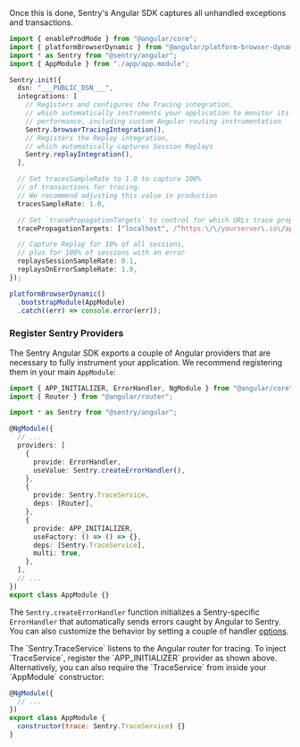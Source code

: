 Once this is done, Sentry's Angular SDK captures all unhandled exceptions and transactions.


```typescript {filename: main.ts} {3, 6-30} {"onboardingOptions": {"performance": "9-12, 17-24", "session-replay": "13-15, 25-29"}}
import { enableProdMode } from "@angular/core";
import { platformBrowserDynamic } from "@angular/platform-browser-dynamic";
import * as Sentry from "@sentry/angular";
import { AppModule } from "./app/app.module";

Sentry.init({
  dsn: "___PUBLIC_DSN___",
  integrations: [
    // Registers and configures the Tracing integration,
    // which automatically instruments your application to monitor its
    // performance, including custom Angular routing instrumentation
    Sentry.browserTracingIntegration(),
    // Registers the Replay integration,
    // which automatically captures Session Replays
    Sentry.replayIntegration(),
  ],

  // Set tracesSampleRate to 1.0 to capture 100%
  // of transactions for tracing.
  // We recommend adjusting this value in production
  tracesSampleRate: 1.0,

  // Set `tracePropagationTargets` to control for which URLs trace propagation should be enabled
  tracePropagationTargets: ["localhost", /^https:\/\/yourserver\.io\/api/],

  // Capture Replay for 10% of all sessions,
  // plus for 100% of sessions with an error
  replaysSessionSampleRate: 0.1,
  replaysOnErrorSampleRate: 1.0,
});

platformBrowserDynamic()
  .bootstrapModule(AppModule)
  .catch((err) => console.error(err));
```

### Register Sentry Providers

The Sentry Angular SDK exports a couple of Angular providers that are necessary to fully instrument your application. We recommend registering them in your main `AppModule`:

```typescript {filename: app.module.ts} {4, 9-22} {"onboardingOptions": {"performance": "13-22"}}
import { APP_INITIALIZER, ErrorHandler, NgModule } from "@angular/core";
import { Router } from "@angular/router";

import * as Sentry from "@sentry/angular";

@NgModule({
  // ...
  providers: [
    {
      provide: ErrorHandler,
      useValue: Sentry.createErrorHandler(),
    },
    {
      provide: Sentry.TraceService,
      deps: [Router],
    },
    {
      provide: APP_INITIALIZER,
      useFactory: () => () => {},
      deps: [Sentry.TraceService],
      multi: true,
    },
  ],
  // ...
})
export class AppModule {}
```

The `Sentry.createErrorHandler` function initializes a Sentry-specific `ErrorHandler` that automatically sends errors caught by Angular to Sentry. You can also customize the behavior by setting a couple of handler [options](https://github.com/getsentry/sentry-javascript/blob/master/packages/angular/src/errorhandler.ts).

<OnboardingOption optionId="performance">
The `Sentry.TraceService` listens to the Angular router for tracing. To inject `TraceService`, register the `APP_INITIALIZER` provider as shown above. Alternatively, you can also require the `TraceService` from inside your `AppModule` constructor:

```javascript {filename: app.module.ts} {5}
@NgModule({
  // ...
})
export class AppModule {
  constructor(trace: Sentry.TraceService) {}
}
```
</OnboardingOption>
